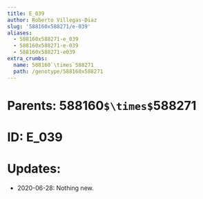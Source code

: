 ```yaml
---
title: E_039
author: Roberto Villegas-Diaz
slug: '588160x588271/e-039'
aliases:
  - 588160x588271-e_039
  - 588160x588271-e-039
  - 588160x588271-e039
extra_crumbs:
  name: 588160`\times`588271
  path: /genotype/588160x588271
---
```


# **Parents**: 588160`$\times$`588271
# **ID**: E_039
# **Updates**: 
 - 2020-06-28: Nothing new.
